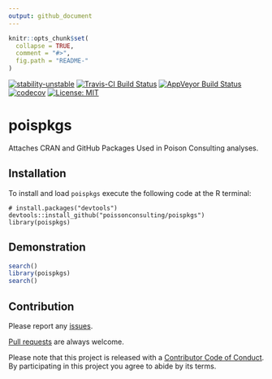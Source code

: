 ```yaml
---
output: github_document
---
```


<!-- README.md is generated from README.Rmd. Please edit that file -->

```r
knitr::opts_chunk$set(
  collapse = TRUE,
  comment = "#>",
  fig.path = "README-"
)
```

[![stability-unstable](https://img.shields.io/badge/stability-unstable-yellow.svg)](https://github.com/joethorley/stability-badges#unstable)
[![Travis-CI Build Status](https://travis-ci.org/poissonconsulting/poispkgs.svg?branch=master)](https://travis-ci.org/poissonconsulting/poispkgs)
[![AppVeyor Build Status](https://ci.appveyor.com/api/projects/status/github/poissonconsulting/poispkgs?branch=master&svg=true)](https://ci.appveyor.com/project/poissonconsulting/poispkgs)
[![codecov](https://codecov.io/gh/poissonconsulting/tmbr/branch/master/graph/badge.svg)](https://codecov.io/gh/poissonconsulting/tmbr)
[![License: MIT](https://img.shields.io/badge/License-MIT-blue.svg)](https://opensource.org/licenses/MIT)

# poispkgs

Attaches CRAN and GitHub Packages Used in Poison Consulting analyses.

## Installation

To install and load `poispkgs` execute the following code at the R terminal:
```
# install.packages("devtools")
devtools::install_github("poissonconsulting/poispkgs")
library(poispkgs)
```

## Demonstration
```r
search()
library(poispkgs)
search()
```

## Contribution

Please report any [issues](https://github.com/poissonconsulting/poispkgs/issues).

[Pull requests](https://github.com/poissonconsulting/poispkgs/pulls) are always welcome.

Please note that this project is released with a [Contributor Code of Conduct](CONDUCT.md). By participating in this project you agree to abide by its terms.
